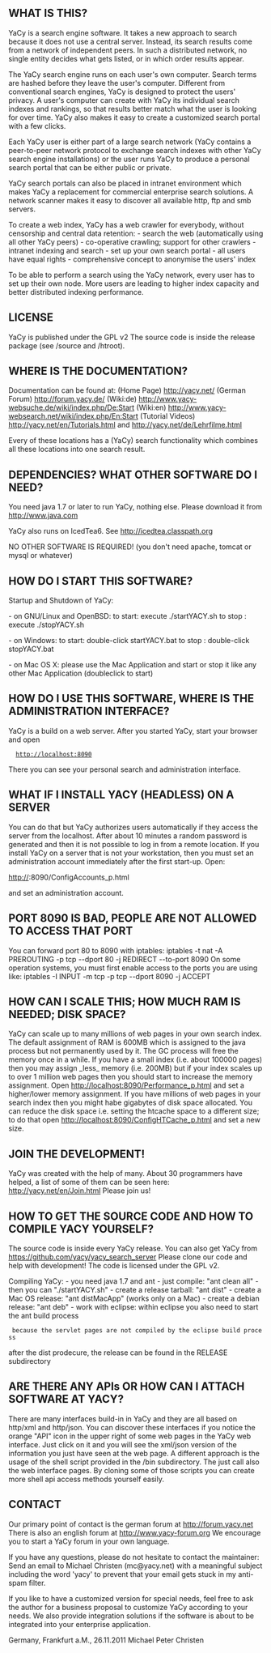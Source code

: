 == WHAT IS THIS? ==
YaCy is a search engine software. It takes a new approach to search
because it does not use a central server. Instead, its search results
come from a network of independent peers. In such a distributed network,
no single entity decides what gets listed, or in which order results appear.

The YaCy search engine runs on each user's own computer. Search terms are
hashed before they leave the user's computer. Different from conventional
search engines, YaCy is designed to protect the users' privacy.
A user's computer can create with YaCy its individual search indexes and
rankings, so that results better match what the user is looking for over time.
YaCy also makes it easy to create a customized search portal with a few clicks.

Each YaCy user is either part of a large search network (YaCy contains a
peer-to-peer network protocol to exchange search indexes with other YaCy
search engine installations) or the user runs YaCy to produce
a personal search portal that can be either public or private.

YaCy search portals can also be placed in intranet environment which makes
YaCy a replacement for commercial enterprise search solutions. A network
scanner makes it easy to discover all available http, ftp and smb servers.

To create a web index, YaCy has a web crawler for 
everybody, without censorship and central data retention:
- search the web (automatically using all other YaCy peers)
- co-operative crawling; support for other crawlers
- intranet indexing and search
- set up your own search portal
- all users have equal rights
- comprehensive concept to anonymise the users' index

To be able to perform a search using the YaCy network, every user has to
set up their own node. More users are leading to higher index capacity
and better distributed indexing performance.


== LICENSE ==
YaCy is published under the GPL v2
The source code is inside the release package (see /source and /htroot).


== WHERE IS THE DOCUMENTATION? ==
Documentation can be found at:
(Home Page)        http://yacy.net/
(German Forum)     http://forum.yacy.de/
(Wiki:de)          http://www.yacy-websuche.de/wiki/index.php/De:Start
(Wiki:en)          http://www.yacy-websearch.net/wiki/index.php/En:Start
(Tutorial Videos)  http://yacy.net/en/Tutorials.html and http://yacy.net/de/Lehrfilme.html

Every of these locations has a (YaCy) search functionality which combines
all these locations into one search result.


== DEPENDENCIES? WHAT OTHER SOFTWARE DO I NEED? ==
You need java 1.7 or later to run YaCy, nothing else.
Please download it from http://www.java.com

YaCy also runs on IcedTea6.
See http://icedtea.classpath.org

NO OTHER SOFTWARE IS REQUIRED!
(you don't need apache, tomcat or mysql or whatever)


== HOW DO I START THIS SOFTWARE? ==
Startup and Shutdown of YaCy:

- on GNU/Linux and OpenBSD:
to start: execute ./startYACY.sh
to stop : execute ./stopYACY.sh

- on Windows:
to start: double-click startYACY.bat
to stop : double-click stopYACY.bat

- on Mac OS X:
please use the Mac Application and start or stop it like any
other Mac Application (doubleclick to start)


== HOW DO I USE THIS SOFTWARE, WHERE IS THE ADMINISTRATION INTERFACE? ==
YaCy is a build on a web server. After you started YaCy,
start your browser and open

   http://localhost:8090

There you can see your personal search and administration interface.


== WHAT IF I INSTALL YACY (HEADLESS) ON A SERVER ==
You can do that but YaCy authorizes users automatically if they
access the server from the localhost. After about 10 minutes a random
password is generated and then it is not possible to log in from
a remote location. If you install YaCy on a server that is not your
workstation, then you must set an administration account immediately
after the first start-up. Open:

http://<remote-server-address>:8090/ConfigAccounts_p.html

and set an administration account.


== PORT 8090 IS BAD, PEOPLE ARE NOT ALLOWED TO ACCESS THAT PORT ==
You can forward port 80 to 8090 with iptables:
iptables -t nat -A PREROUTING -p tcp --dport 80 -j REDIRECT --to-port 8090
On some operation systems, you must first enable access to the ports you are using like:
iptables -I INPUT -m tcp -p tcp --dport 8090 -j ACCEPT


== HOW CAN I SCALE THIS; HOW MUCH RAM IS NEEDED; DISK SPACE? ==
YaCy can scale up to many millions of web pages in your own search index.
The default assignment of RAM is 600MB which is assigned to the java
process but not permanently used by it. The GC process will free the memory
once in a while. If you have a small index (i.e. about 100000 pages)
then you may assign _less_ memory (i.e. 200MB) but if your index scales
up to over 1 million web pages then you should start to increase the
memory assignment. Open http://localhost:8090/Performance_p.html
and set a higher/lower memory assignment.
If you have millions of web pages in your search index then you might
habe gigabytes of disk space allocated. You can reduce the disk
space i.e. setting the htcache space to a different size; to do that
open http://localhost:8090/ConfigHTCache_p.html and set a new size.



== JOIN THE DEVELOPMENT! ==
YaCy was created with the help of many. About 30 programmers have helped,
a list of some of them can be seen here: http://yacy.net/en/Join.html
Please join us!


== HOW TO GET THE SOURCE CODE AND HOW TO COMPILE YACY YOURSELF? ==
The source code is inside every YaCy release. You can also get YaCy
from https://github.com/yacy/yacy_search_server
Please clone our code and help with development!
The code is licensed under the GPL v2.

Compiling YaCy:
- you need java 1.7 and ant
- just compile: "ant clean all" - then you can "./startYACY.sh"
- create a release tarball: "ant dist"
- create a Mac OS release: "ant distMacApp" (works only on a Mac)
- create a debian release: "ant deb"
- work with eclipse: within eclipse you also need to start the ant build process
  because the servlet pages are not compiled by the eclipse build process
after the dist prodecure, the release can be found in the RELEASE subdirectory


== ARE THERE ANY APIs OR HOW CAN I ATTACH SOFTWARE AT YACY? ==
There are many interfaces build-in in YaCy and they are all based on http/xml and
http/json. You can discover these interfaces if you notice the orange "API" icon in
the upper right of some web pages in the YaCy web interface. Just click on it and
you will see the xml/json version of the information you just have seen at the web
page.
A different approach is the usage of the shell script provided in the /bin
subdirectory. The just call also the web interface pages. By cloning some of those
scripts you can create more shell api access methods yourself easily.


== CONTACT ==
Our primary point of contact is the german forum at http://forum.yacy.net
There is also an english forum at http://www.yacy-forum.org
We encourage you to start a YaCy forum in your own language.

If you have any questions, please do not hesitate to contact the maintainer:
Send an email to Michael Christen (mc@yacy.net) with a meaningful subject
including the word 'yacy' to prevent that your email gets stuck
in my anti-spam filter.

If you like to have a customized version for special needs,
feel free to ask the author for a business proposal to customize YaCy
according to your needs. We also provide integration solutions if the
software is about to be integrated into your enterprise application.

Germany, Frankfurt a.M., 26.11.2011
Michael Peter Christen

